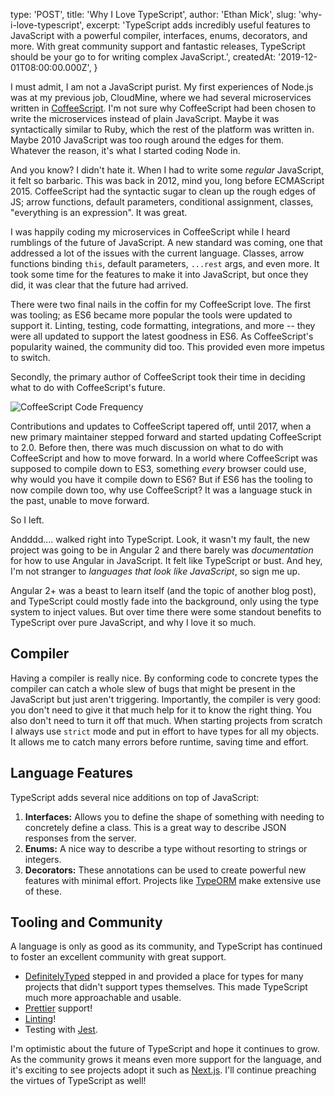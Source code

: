 
  type: 'POST',
  title: 'Why I Love TypeScript',
  author: 'Ethan Mick',
  slug: 'why-i-love-typescript',
  excerpt:
    'TypeScript adds incredibly useful features to JavaScript with a powerful compiler, interfaces, enums, decorators, and more. With great community support and fantastic releases, TypeScript should be your go to for writing complex JavaScript.',
  createdAt: '2019-12-01T08:00:00.000Z',
}


I must admit, I am not a JavaScript purist. My first experiences of
Node.js was at my previous job, CloudMine, where we had several
microservices written in [CoffeeScript](https://coffeescript.org/). I'm
not sure why CoffeeScript had been chosen to write the microservices
instead of plain JavaScript. Maybe it was syntactically similar to Ruby,
which the rest of the platform was written in. Maybe 2010 JavaScript was
too rough around the edges for them. Whatever the reason, it's what I
started coding Node in.

And you know? I didn't hate it. When I had to write some _regular_
JavaScript, it felt so barbaric. This was back in 2012, mind you, long
before ECMAScript 2015. CoffeeScript had the syntactic sugar to clean up
the rough edges of JS; arrow functions, default parameters, conditional
assignment, classes, "everything is an expression". It was great.

I was happily coding my microservices in CoffeeScript while I heard
rumblings of the future of JavaScript. A new standard was coming, one
that addressed a lot of the issues with the current language. Classes,
arrow functions binding `this`, default parameters, `...rest` args, and
even more. It took some time for the features to make it into
JavaScript, but once they did, it was clear that the future had arrived.

There were two final nails in the coffin for my CoffeeScript love. The
first was tooling; as ES6 became more popular the tools were updated to
support it. Linting, testing, code formatting, integrations, and more --
they were all updated to support the latest goodness in ES6. As
CoffeeScript's popularity wained, the community did too. This provided
even more impetus to switch.

Secondly, the primary author of CoffeeScript took their time in deciding
what to do with CoffeeScript's future.

![CoffeeScript Code
Frequency](/public/images/coffeescript-code-frequency.png)

Contributions and updates to CoffeeScript tapered off, until 2017, when
a new primary maintainer stepped forward and started updating
CoffeeScript to 2.0. Before then, there was much discussion on what to
do with CoffeeScript and how to move forward. In a world where
CoffeeScript was supposed to compile down to ES3, something _every_
browser could use, why would you have it compile down to ES6? But if ES6
has the tooling to now compile down too, why use CoffeeScript? It was a
language stuck in the past, unable to move forward.

So I left.

Andddd.... walked right into TypeScript. Look, it wasn't my fault, the
new project was going to be in Angular 2 and there barely was
_documentation_ for how to use Angular in JavaScript. It felt like
TypeScript or bust. And hey, I'm not stranger to _languages that look
like JavaScript_, so sign me up.

Angular 2+ was a beast to learn itself (and the topic of another blog
post), and TypeScript could mostly fade into the background, only using
the type system to inject values. But over time there were some standout
benefits to TypeScript over pure JavaScript, and why I love it so much.

## Compiler

Having a compiler is really nice. By conforming code to concrete types
the compiler can catch a whole slew of bugs that might be present in the
JavaScript but just aren't triggering. Importantly, the compiler is
very good: you don't need to give it that much help for it to know the
right thing. You also don't need to turn it off that much. When
starting projects from scratch I always use `strict` mode and put in
effort to have types for all my objects. It allows me to catch many
errors before runtime, saving time and effort.

## Language Features

TypeScript adds several nice additions on top of JavaScript:

1.  **Interfaces:** Allows you to define the shape of something with
    needing to concretely define a class. This is a great way to
    describe JSON responses from the server.
2.  **Enums:** A nice way to describe a type without resorting to
    strings or integers.
3.  **Decorators:** These annotations can be used to create powerful new
    features with minimal effort. Projects like
    [TypeORM](https://github.com/typeorm/typeorm) make extensive use of
    these.

## Tooling and Community

A language is only as good as its community, and TypeScript has
continued to foster an excellent community with great support.

- [DefinitelyTyped](https://github.com/DefinitelyTyped/DefinitelyTyped)
  stepped in and provided a place for types for many projects that
  didn't support types themselves. This made TypeScript much more
  approachable and usable.
- [Prettier](https://prettier.io/) support!
- [Linting](https://palantir.github.io/tslint/)!
- Testing with [Jest](https://jestjs.io/docs/en/getting-started).

I'm optimistic about the future of TypeScript and hope it continues to
grow. As the community grows it means even more support for the
language, and it's exciting to see projects adopt it such as
[Next.js](https://github.com/zeit/next.js). I'll continue preaching the
virtues of TypeScript as well!
